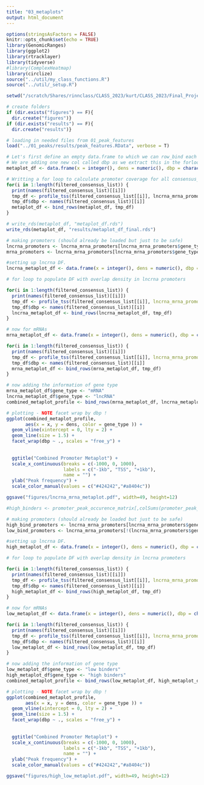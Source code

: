 ```yaml
---
title: "03_metaplots"
output: html_document
---
```


```r
options(stringsAsFactors = FALSE)
knitr::opts_chunk$set(echo = TRUE)
library(GenomicRanges)
library(ggplot2)
library(rtracklayer)
library(tidyverse)
#library(ComplexHeatmap)
library(circlize)
source("../util/my_class_functions.R")
source("../util/_setup.R")

setwd("/scratch/Shares/rinnclass/CLASS_2023/kurt/CLASS_2023/Final_Project/03_metaplots")

# create folders
if (dir.exists("figures") == F){
  dir.create("figures")}
if (dir.exists("results") == F){
  dir.create("results")}
```


```r

# loading in needed files from 01_peak_features
load("../01_peaks/results/peak_features.RData", verbose = T)

```
```r

# Let's first define an empty data.frame to which we can row_bind each new one created.
# We are adding one new col called dbp as we extract this in the forloop
metaplot_df <- data.frame(x = integer(), dens = numeric(), dbp = character())

# Writting a for loop to calculate promoter coverage for all consensus_peaks:
for(i in 1:length(filtered_consensus_list)) {
  print(names(filtered_consensus_list)[[i]])
  tmp_df <- profile_tss(filtered_consensus_list[[i]], lncrna_mrna_promoters)
  tmp_df$dbp <- names(filtered_consensus_list)[[i]]
  metaplot_df <- bind_rows(metaplot_df, tmp_df)
}

# write_rds(metaplot_df, "metaplot_df.rds")
write_rds(metaplot_df, "results/metaplot_df_final.rds")

```

```r

# making promoters (should already be loaded but just to be safe)
lncrna_promoters <- lncrna_mrna_promoters[lncrna_mrna_promoters$gene_type == "lncRNA"]
mrna_promoters <- lncrna_mrna_promoters[lncrna_mrna_promoters$gene_type == "protein_coding"]

#setting up lncrna DF.
lncrna_metaplot_df <- data.frame(x = integer(), dens = numeric(), dbp = character())

# for loop to populate DF with overlap density in lncrna promoters

for(i in 1:length(filtered_consensus_list)) {
  print(names(filtered_consensus_list)[[i]])
  tmp_df <- profile_tss(filtered_consensus_list[[i]], lncrna_mrna_promoters = lncrna_promoters)
  tmp_df$dbp <- names(filtered_consensus_list)[[i]]
  lncrna_metaplot_df <- bind_rows(lncrna_metaplot_df, tmp_df)
}

# now for mRNAs 
mrna_metaplot_df <- data.frame(x = integer(), dens = numeric(), dbp = character())

for(i in 1:length(filtered_consensus_list)) {
  print(names(filtered_consensus_list)[[i]])
  tmp_df <- profile_tss(filtered_consensus_list[[i]], lncrna_mrna_promoters = mrna_promoters)
  tmp_df$dbp <- names(filtered_consensus_list)[[i]]
  mrna_metaplot_df <- bind_rows(mrna_metaplot_df, tmp_df)
}

# now adding the information of gene type
mrna_metaplot_df$gene_type <- "mRNA"
lncrna_metaplot_df$gene_type <- "lncRNA"
combined_metaplot_profile <- bind_rows(mrna_metaplot_df, lncrna_metaplot_df)

# plotting - NOTE facet wrap by dbp !
ggplot(combined_metaplot_profile, 
       aes(x = x, y = dens, color = gene_type )) +
  geom_vline(xintercept = 0, lty = 2) + 
  geom_line(size = 1.5) + 
  facet_wrap(dbp ~ ., scales = "free_y") +
  
  
  ggtitle("Combined Promoter Metaplot") + 
  scale_x_continuous(breaks = c(-1000, 0, 1000),
                     labels = c("-1kb", "TSS", "+1kb"),
                     name = "") + 
  ylab("Peak frequency") +
  scale_color_manual(values = c("#424242","#a8404c"))

ggsave("figures/lncrna_mrna_metaplot.pdf", width=49, height=12)

```

```r

#high_binders <- promoter_peak_occurence_matrix[,colSums(promoter_peak_occurence_matrix) > 200]

# making promoters (should already be loaded but just to be safe)
high_bind_promoters <- lncrna_mrna_promoters[lncrna_mrna_promoters$gene_id %in% colnames(high_binders)]
low_bind_promoters <- lncrna_mrna_promoters[!(lncrna_mrna_promoters$gene_id %in% colnames(high_binders))]

#setting up lncrna DF.
high_metaplot_df <- data.frame(x = integer(), dens = numeric(), dbp = character())

# for loop to populate DF with overlap density in lncrna promoters

for(i in 1:length(filtered_consensus_list)) {
  print(names(filtered_consensus_list)[[i]])
  tmp_df <- profile_tss(filtered_consensus_list[[i]], lncrna_mrna_promoters = high_bind_promoters)
  tmp_df$dbp <- names(filtered_consensus_list)[[i]]
  high_metaplot_df <- bind_rows(high_metaplot_df, tmp_df)
}

# now for mRNAs 
low_metaplot_df <- data.frame(x = integer(), dens = numeric(), dbp = character())

for(i in 1:length(filtered_consensus_list)) {
  print(names(filtered_consensus_list)[[i]])
  tmp_df <- profile_tss(filtered_consensus_list[[i]], lncrna_mrna_promoters = low_bind_promoters)
  tmp_df$dbp <- names(filtered_consensus_list)[[i]]
  low_metaplot_df <- bind_rows(low_metaplot_df, tmp_df)
}

# now adding the information of gene type
low_metaplot_df$gene_type <- "low binders"
high_metaplot_df$gene_type <- "high binders"
combined_metaplot_profile <- bind_rows(low_metaplot_df, high_metaplot_df)

# plotting - NOTE facet wrap by dbp !
ggplot(combined_metaplot_profile, 
       aes(x = x, y = dens, color = gene_type )) +
  geom_vline(xintercept = 0, lty = 2) + 
  geom_line(size = 1.5) + 
  facet_wrap(dbp ~ ., scales = "free_y") +
  
  
  ggtitle("Combined Promoter Metaplot") + 
  scale_x_continuous(breaks = c(-1000, 0, 1000),
                     labels = c("-1kb", "TSS", "+1kb"),
                     name = "") + 
  ylab("Peak frequency") +
  scale_color_manual(values = c("#424242","#a8404c"))

ggsave("figures/high_low_metaplot.pdf", width=49, height=12)

```